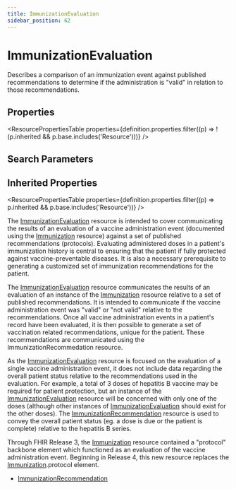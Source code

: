 ```yaml
---
title: ImmunizationEvaluation
sidebar_position: 62
---
```


# ImmunizationEvaluation

Describes a comparison of an immunization event against published recommendations to determine if the administration is "valid" in relation to those  recommendations.

<Tabs queryString="section">
<TabItem value="schema" label="Schema" default>


## Properties


<ResourcePropertiesTable properties={definition.properties.filter((p) => !(p.inherited && p.base.includes('Resource')))} />

## Search Parameters

<SearchParamsTable searchParams={definition.searchParameters} />

## Inherited Properties

<ResourcePropertiesTable properties={definition.properties.filter((p) => p.inherited && p.base.includes('Resource'))} />

</TabItem>
  <TabItem value="usage" label="Usage">
    <div>  <a name="scope"></a>  <p> The <a href="/docs/api/fhir/resources/immunizationevaluation">ImmunizationEvaluation</a> resource is intended to cover communicating the results of an evaluation of a vaccine administration event (documented using the <a href="/docs/api/fhir/resources/immunization">Immunization</a> resource) against a set of published recommendations (protocols). Evaluating administered doses in a patient's immunization history is central to ensuring that the patient if fully protected against vaccine-preventable diseases. It is also a necessary prerequisite to generating a customized set of immunization recommendations for the patient. </p> </div>
    </TabItem>
  <TabItem value="relationships" label="Relationships">
    <div>  <p> The <a href="/docs/api/fhir/resources/immunizationevaluation">ImmunizationEvaluation</a> resource communicates the results of an evaluation of an instance of the <a href="/docs/api/fhir/resources/immunization">Immunization</a> resource relative to a set of published recommendations. It is intended to communicate if the vaccine administration event was "valid" or "not valid" relative to the recommendations. Once all vaccine administration events in a patient's record have been evaluated, it is then possible to generate a set of vaccination related recommendations, unique for the patient. These recommendations are communicated using the ImmunizationRecommedation resource. </p> <p> As the <a href="/docs/api/fhir/resources/immunizationevaluation">ImmunizationEvaluation</a> resource is focused on the evaluation of a single vaccine administration event, it does not include data regarding the overall patient status relative to the recommendations used in the evaluation. For example, a total of 3 doses of hepatitis B vaccine may be required for patient protection, but an instance of the <a href="/docs/api/fhir/resources/immunizationevaluation">ImmunizationEvaluation</a> resource will be concerned with only one of the doses (although other instances of <a href="/docs/api/fhir/resources/immunizationevaluation">ImmunizationEvaluation</a> should exist for the other doses). The <a href="/docs/api/fhir/resources/immunizationrecommendation">ImmunizationRecommendation</a> resource is used to convey the overall patient status (eg. a dose is due or the patient is complete) relative to the hepatitis B series. </p> </div>
    </TabItem>
  <TabItem value="backgroundAndContext" label="Background and Context">
    <div>  <p> Through FHIR Release 3, the <a href="/docs/api/fhir/resources/immunization">Immunization</a> resource contained a  "protocol" backbone element which functioned as an evaluation of the vaccine administration event. Beginning in Release 4, this new resource replaces the <a href="/docs/api/fhir/resources/immunization">Immunization</a>.protocol element. </p> </div>
    </TabItem>
  <TabItem value="referencedBy" label="Referenced By">
    <ul><li><a href="/docs/api/fhir/resources/immunizationrecommendation">ImmunizationRecommendation</a></li></ul>
    </TabItem>

</Tabs>
